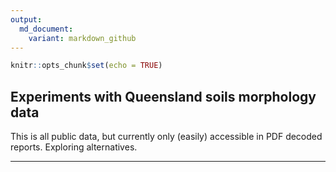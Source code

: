 ```yaml
---
output:
  md_document:
    variant: markdown_github
---
```


```r
knitr::opts_chunk$set(echo = TRUE)
```

## Experiments with Queensland soils morphology data

This is all public data, but currently only (easily) accessible in PDF decoded reports. Exploring alternatives.

***
